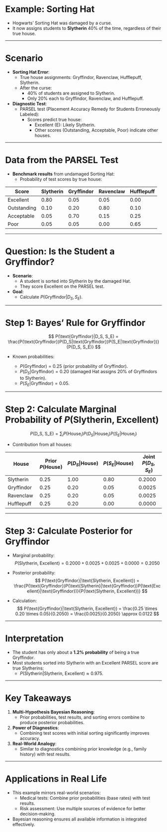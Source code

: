 # Example: Sorting Hat

  - Hogwarts' Sorting Hat was damaged by a curse.
  - It now assigns students to **Slytherin** 40% of the time, regardless of their true house.

---

# Scenario

- **Sorting Hat Error**:
  - True house assignments: Gryffindor, Ravenclaw, Hufflepuff, Slytherin.
  - After the curse:
    - 40% of students are assigned to Slytherin.
    - Only 20% each to Gryffindor, Ravenclaw, and Hufflepuff.

- **Diagnostic Test**:
  - PARSEL test (Placement Accuracy Remedy for Students Erroneously Labeled):
    - Scores predict true house:
      - Excellent (E): Likely Slytherin.
      - Other scores (Outstanding, Acceptable, Poor) indicate other houses.

---

# Data from the PARSEL Test

- **Benchmark results** from undamaged Sorting Hat:
  - Probability of test scores by true house:

| Score       | Slytherin | Gryffindor | Ravenclaw | Hufflepuff |
|-------------|-----------|------------|-----------|------------|
| Excellent   | 0.80      | 0.05       | 0.05      | 0.00       |
| Outstanding | 0.10      | 0.20       | 0.80      | 0.10       |
| Acceptable  | 0.05      | 0.70       | 0.15      | 0.25       |
| Poor        | 0.05      | 0.05       | 0.00      | 0.65       |

---

# Question: Is the Student a Gryffindor?

- **Scenario**:
  - A student is sorted into Slytherin by the damaged Hat.
  - They score Excellent on the PARSEL test.

- **Goal**:
  - Calculate $P(\text{Gryffindor}|D_S, S_E)$.

---

# Step 1: Bayes' Rule for Gryffindor

$$
P(\text{Gryffindor}|D_S, S_E) = \frac{P(\text{Gryffindor})P(D_S|\text{Gryffindor})P(S_E|\text{Gryffindor})}{P(D_S, S_E)}
$$

- Known probabilities:

  - $P(\text{Gryffindor}) = 0.25$ (prior probability of Gryffindor).
  - $P(D_S|\text{Gryffindor}) = 0.20$ (damaged Hat assigns 20% of Gryffindors to Slytherin).
  - $P(S_E|\text{Gryffindor}) = 0.05$.

---

# Step 2: Calculate Marginal Probability of $P(\text{Slytherin, Excellent})$

$$
P(\text{D_S, S_E}) = \sum_{i} P(\text{House}_i)P(D_S|\text{House}_i)P(S_E|\text{House}_i)
$$

- Contribution from all houses:

| House       | Prior $P(\text{House})$ | $P(D_S \text{|House})$ | $P(S_E\text{|House})$  | Joint $P(D_S, S_E)$ |
|-------------|-----------|------------|-----------|------------|
| Slytherin   | 0.25      | 1.00       | 0.80      | 0.2000      |
| Gryffindor  | 0.25      | 0.20       | 0.05      | 0.0025      |
| Ravenclaw   | 0.25      | 0.20       | 0.05      | 0.0025      |
| Hufflepuff  | 0.25      | 0.20       | 0.00      | 0.0000      |

---

# Step 3: Calculate Posterior for Gryffindor

- Marginal probability:
  $$
  P(\text{Slytherin, Excellent}) = 0.2000 + 0.0025 + 0.0025 + 0.0000 = 0.2050
  $$

- Posterior probability:
  $$
  P(\text{Gryffindor}|\text{Slytherin, Excellent}) = \frac{P(\text{Gryffindor})P(\text{Slytherin}|\text{Gryffindor})P(\text{Excellent}|\text{Gryffindor})}{P(\text{Slytherin, Excellent})}
  $$

- Calculation:
  $$
  P(\text{Gryffindor}|\text{Slytherin, Excellent}) = \frac{0.25 \times 0.20 \times 0.05}{0.2050} = \frac{0.0025}{0.2050} \approx 0.0122
  $$

---

# Interpretation

- The student has only about a **1.2% probability** of being a true Gryffindor.
- Most students sorted into Slytherin with an Excellent PARSEL score are true Slytherins:
  - $P(\text{Slytherin}|\text{Slytherin, Excellent}) \approx 0.975$.

---

# Key Takeaways

1. **Multi-Hypothesis Bayesian Reasoning**:
   - Prior probabilities, test results, and sorting errors combine to produce posterior probabilities.

2. **Power of Diagnostics**:
   - Combining test scores with initial sorting significantly improves accuracy.

3. **Real-World Analogy**:
   - Similar to diagnostics combining prior knowledge (e.g., family history) with test results.

---

# Applications in Real Life

- This example mirrors real-world scenarios:
  - Medical tests: Combine prior probabilities (base rates) with test results.
  - Risk assessment: Use multiple sources of evidence for better decision-making.

- Bayesian reasoning ensures all available information is integrated effectively.